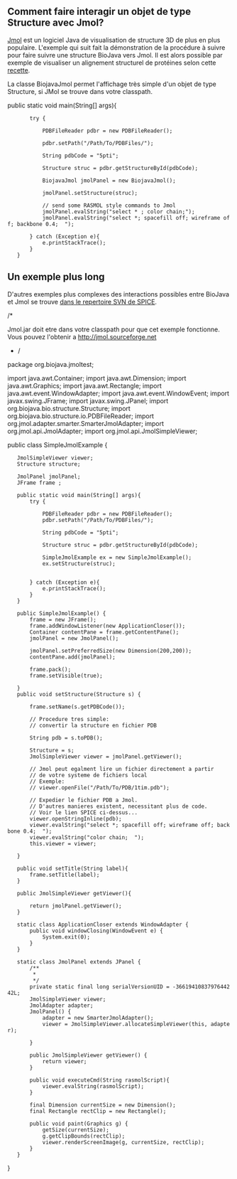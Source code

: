 ==Comment faire interagir un objet de type Structure avec Jmol?==

[http://jmol.sourceforge.net Jmol] est un logiciel Java de visualisation de structure 3D de plus en plus populaire. L'exemple qui suit fait la d&eacute;monstration de la proc&eacute;dure &agrave; suivre pour faire suivre une structure BioJava vers Jmol. Il est alors possible par exemple de visualiser un alignement structurel de protéines selon cette [[BioJava:CookbookFrench:PDB:Align|recette]].

La classe BiojavaJmol permet l'affichage très simple d'un objet de type Structure, si JMol se trouve dans votre classpath.

<java>
public static void main(String[] args){
		try {

			PDBFileReader pdbr = new PDBFileReader();   
			
			pdbr.setPath("/Path/To/PDBFiles/");

			String pdbCode = "5pti";

			Structure struc = pdbr.getStructureById(pdbCode);

			BiojavaJmol jmolPanel = new BiojavaJmol();
			
			jmolPanel.setStructure(struc);
			
			// send some RASMOL style commands to Jmol
			jmolPanel.evalString("select * ; color chain;");
			jmolPanel.evalString("select *; spacefill off; wireframe off; backbone 0.4;  ");

		} catch (Exception e){
			e.printStackTrace();
		}
	}
</java>

== Un exemple plus long ==

D'autres exemples plus complexes des interactions possibles entre BioJava et Jmol se trouve [http://www.derkholm.net/svn/repos/spice/trunk/src/org/biojava/spice/jmol/ dans le repertoire SVN de SPICE].


<java>
/* 

Jmol.jar doit etre dans votre classpath 
pour que cet exemple fonctionne. 
Vous pouvez l'obtenir a http://jmol.sourceforge.net

*/
package org.biojava.jmoltest;

import java.awt.Container;
import java.awt.Dimension;
import java.awt.Graphics;
import java.awt.Rectangle;
import java.awt.event.WindowAdapter;
import java.awt.event.WindowEvent;
import javax.swing.JFrame;
import javax.swing.JPanel;
import org.biojava.bio.structure.Structure;
import org.biojava.bio.structure.io.PDBFileReader;
import org.jmol.adapter.smarter.SmarterJmolAdapter;
import org.jmol.api.JmolAdapter;
import org.jmol.api.JmolSimpleViewer;


public class SimpleJmolExample {
    JmolSimpleViewer viewer;
    Structure structure; 

    JmolPanel jmolPanel;
    JFrame frame ;

    public static void main(String[] args){
        try {

            PDBFileReader pdbr = new PDBFileReader();          
            pdbr.setPath("/Path/To/PDBFiles/");

            String pdbCode = "5pti";

            Structure struc = pdbr.getStructureById(pdbCode);

            SimpleJmolExample ex = new SimpleJmolExample();
            ex.setStructure(struc);
           
            
        } catch (Exception e){
            e.printStackTrace();
        }
    }


    public SimpleJmolExample() {
        frame = new JFrame();
        frame.addWindowListener(new ApplicationCloser());
        Container contentPane = frame.getContentPane();
        jmolPanel = new JmolPanel();
   
        jmolPanel.setPreferredSize(new Dimension(200,200));
        contentPane.add(jmolPanel);

        frame.pack();
        frame.setVisible(true); 

    }
    public void setStructure(Structure s) {
        
        frame.setName(s.getPDBCode());

        // Procedure tres simple:
        // convertir la structure en fichier PDB
  
        String pdb = s.toPDB();
       
        Structure = s;
        JmolSimpleViewer viewer = jmolPanel.getViewer();

        // Jmol peut egalment lire un fichier directement a partir
        // de votre systeme de fichiers local
        // Exemple:
        // viewer.openFile("/Path/To/PDB/1tim.pdb");
  
        // Expedier le fichier PDB a Jmol.
        // D'autres manieres existent, necessitant plus de code. 
        // Voir le lien SPICE ci-dessus...
        viewer.openStringInline(pdb);
        viewer.evalString("select *; spacefill off; wireframe off; backbone 0.4;  ");
        viewer.evalString("color chain;  ");
        this.viewer = viewer;

    }

    public void setTitle(String label){
        frame.setTitle(label);
    }

    public JmolSimpleViewer getViewer(){

        return jmolPanel.getViewer();
    }


    static class ApplicationCloser extends WindowAdapter {
        public void windowClosing(WindowEvent e) {
            System.exit(0);
        }
    }

    static class JmolPanel extends JPanel {
        /**
         * 
         */
        private static final long serialVersionUID = -3661941083797644242L;
        JmolSimpleViewer viewer;
        JmolAdapter adapter;
        JmolPanel() {
            adapter = new SmarterJmolAdapter();
            viewer = JmolSimpleViewer.allocateSimpleViewer(this, adapter);
            
        }

        public JmolSimpleViewer getViewer() {
            return viewer;
        }

        public void executeCmd(String rasmolScript){
            viewer.evalString(rasmolScript);
        }


        final Dimension currentSize = new Dimension();
        final Rectangle rectClip = new Rectangle();

        public void paint(Graphics g) {
            getSize(currentSize);
            g.getClipBounds(rectClip);
            viewer.renderScreenImage(g, currentSize, rectClip);
        }
    }

}
</java>